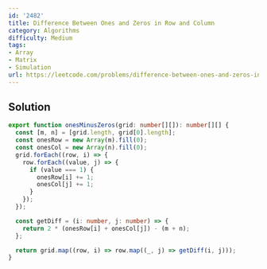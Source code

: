 ```yaml
---
id: '2482'
title: Difference Between Ones and Zeros in Row and Column
category: Algorithms
difficulty: Medium
tags:
- Array
- Matrix
- Simulation
url: https://leetcode.com/problems/difference-between-ones-and-zeros-in-row-and-column
---
```


## Solution

```typescript filename="solution.ts" copy
export function onesMinusZeros(grid: number[][]): number[][] {
  const [m, n] = [grid.length, grid[0].length];
  const onesRow = new Array(m).fill(0);
  const onesCol = new Array(n).fill(0);
  grid.forEach((row, i) => {
    row.forEach((value, j) => {
      if (value === 1) {
        onesRow[i] += 1;
        onesCol[j] += 1;
      }
    });
  });

  const getDiff = (i: number, j: number) => {
    return 2 * (onesRow[i] + onesCol[j]) - (m + n);
  };

  return grid.map((row, i) => row.map((_, j) => getDiff(i, j)));
}
```

